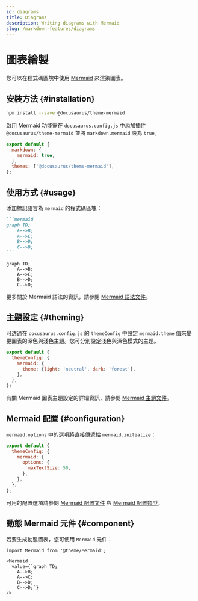 ```yaml
---
id: diagrams
title: Diagrams
description: Writing diagrams with Mermaid
slug: /markdown-features/diagrams
---
```


# 圖表繪製

您可以在程式碼區塊中使用 [Mermaid](https://mermaid-js.github.io/mermaid/) 來渲染圖表。

## 安裝方法 {#installation}

```bash npm2yarn
npm install --save @docusaurus/theme-mermaid
```

啟用 Mermaid 功能需在 `docusaurus.config.js` 中添加插件 `@docusaurus/theme-mermaid` 並將 `markdown.mermaid` 設為 `true`。

```js title="docusaurus.config.js"
export default {
  markdown: {
    mermaid: true,
  },
  themes: ['@docusaurus/theme-mermaid'],
};
```

## 使用方式 {#usage}

添加標記語言為 `mermaid` 的程式碼區塊：

````md title="Example Mermaid diagram"
```mermaid
graph TD;
    A-->B;
    A-->C;
    B-->D;
    C-->D;
```
````

```mermaid
graph TD;
    A-->B;
    A-->C;
    B-->D;
    C-->D;
```

更多關於 Mermaid 語法的資訊，請參閱 [Mermaid 語法文件](https://mermaid-js.github.io/mermaid/#/./n00b-syntaxReference)。

## 主題設定 {#theming}

可透過在 `docusaurus.config.js` 的 `themeConfig` 中設定 `mermaid.theme` 值來變更圖表的深色與淺色主題。您可分別設定淺色與深色模式的主題。

```js title="docusaurus.config.js"
export default {
  themeConfig: {
    mermaid: {
      theme: {light: 'neutral', dark: 'forest'},
    },
  },
};
```

有關 Mermaid 圖表主題設定的詳細資訊，請參閱 [Mermaid 主題文件](https://mermaid-js.github.io/mermaid/#/theming)。

## Mermaid 配置 {#configuration}

`mermaid.options` 中的選項將直接傳遞給 `mermaid.initialize`：

```js title="docusaurus.config.js"
export default {
  themeConfig: {
    mermaid: {
      options: {
        maxTextSize: 50,
      },
    },
  },
};
```

可用的配置選項請參閱 [Mermaid 配置文件](https://mermaid-js.github.io/mermaid/#/./Setup?id=configuration) 與 [Mermaid 配置類型](https://github.com/mermaid-js/mermaid/blob/master/packages/mermaid/src/config.type.ts)。

## 動態 Mermaid 元件 {#component}

若要生成動態圖表，您可使用 `Mermaid` 元件：

```mdx title="Example of dynamic Mermaid component"
import Mermaid from '@theme/Mermaid';

<Mermaid
  value={`graph TD;
    A-->B;
    A-->C;
    B-->D;
    C-->D;`}
/>
```